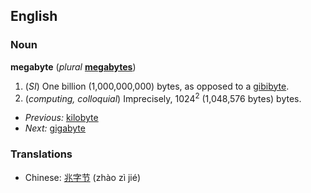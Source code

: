 ==English==

===Noun===
'''megabyte''' (''plural'' '''[[megabytes]]''')
# (''SI'') One billion (1,000,000,000) bytes, as opposed to a [[gibibyte]].
# (''computing, colloquial'') Imprecisely, 1024<sup>2</sup> (1,048,576 bytes) bytes.

*''Previous:'' [[kilobyte]]
*''Next:'' [[gigabyte]]

===Translations===
*Chinese: [[兆字节]] (zhào zì jié)